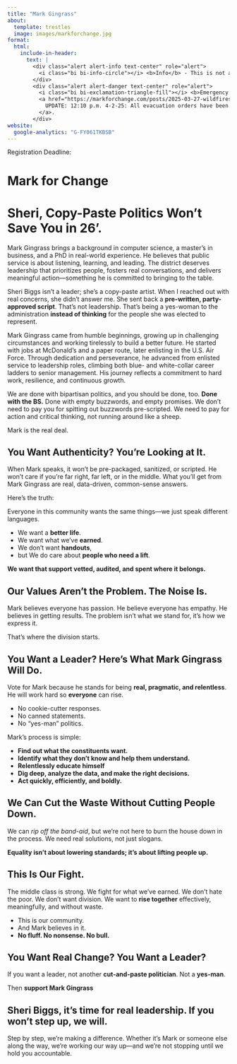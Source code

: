 ```yaml
---
title: "Mark Gingrass"
about:
  template: trestles
  image: images/markforchange.jpg
format:
  html:
    include-in-header:
      text: |
        <div class="alert alert-info text-center" role="alert">
          <i class="bi bi-info-circle"></i> <b>Info</b> - This is not a campaign, it’s a conversation for now. Take it with a grain of salt.
        </div>
        <div class="alert alert-danger text-center" role="alert">
          <i class="bi bi-exclamation-triangle-fill"></i> <b>Emergency Wildfire Notice</b> - 
          <a href="https://markforchange.com/posts/2025-03-27-wildfires-sc-volunteer-tablerock/" class="alert-link" target="_blank">
            UPDATE: 12:10 p.m. 4-2-25: All evacuation orders have been lifted in both Pickens and Greenville Counties.
          </a>.
        </div>
website:
  google-analytics: "G-FY061TKBSB"
---
```


```{=html}
<div id="countdown">
  <p>Registration Deadline: <span id="timer"></span></p>
</div>

<script>
const countdownDate = new Date("Mar 16, 2026 12:00:00").getTime();

function updateTimer() {
  const now = new Date().getTime();
  const distance = countdownDate - now;

  const days = Math.floor(distance / (1000 * 60 * 60 * 24));
  const hours = Math.floor((distance % (1000 * 60 * 60 * 24)) / (1000 * 60 * 60));
  const minutes = Math.floor((distance % (1000 * 60 * 60)) / (1000 * 60));
  const seconds = Math.floor((distance % (1000 * 60)) / 1000);

  document.getElementById("timer").textContent =
    days + "d " + hours + "h ";

  // If the countdown is over
  if (distance < 0) {
    clearInterval(intervalId);
    document.getElementById("timer").textContent = "EXPIRED";
  }
}

const intervalId = setInterval(updateTimer, 1000);
</script>
```

# Mark for Change

# **Sheri, Copy-Paste Politics Won’t Save You in 26'.**

Mark Gingrass brings a background in computer science, a master’s in business, and a PhD in real-world experience. He believes that public service is about listening, learning, and leading. The district deserves leadership that prioritizes people, fosters real conversations, and delivers meaningful action—something he is committed to bringing to the table.

::: callout-warning
Sheri Biggs isn’t a leader; she’s a copy-paste artist. When I reached out with real concerns, she didn’t answer me. She sent back a **pre-written, party-approved script**. That’s not leadership. That’s being a yes-woman to the administration **instead of thinking** for the people she was elected to represent.
:::

Mark Gingrass came from humble beginnings, growing up in challenging circumstances and working tirelessly to build a better future. He started with jobs at McDonald’s and a paper route, later enlisting in the U.S. Air Force. Through dedication and perseverance, he advanced from enlisted service to leadership roles, climbing both blue- and white-collar career ladders to senior management. His journey reflects a commitment to hard work, resilience, and continuous growth.

We are done with bipartisan politics, and you should be done, too. **Done with the BS.** Done with empty buzzwords, and empty promises. We don't need to pay you for spitting out buzzwords pre-scripted. We need to pay for action and critical thinking, not running around like a sheep.

Mark is the real deal.

## **You Want Authenticity? You’re Looking at It.**

When Mark speaks, it won’t be pre-packaged, sanitized, or scripted. He won't care if you’re far right, far left, or in the middle. What you’ll get from Mark Gingrass are real, data-driven, common-sense answers.

Here’s the truth:

Everyone in this community wants the same things—we just speak different languages.

-   We want a **better life**.
-   We want what we’ve **earned**.
-   We don’t want **handouts**,
-   but We do care about **people who need a lift**.

**We want that support vetted, audited, and spent where it belongs.**

## **Our Values Aren’t the Problem. The Noise Is.**

Mark believes everyone has passion. He believe everyone has empathy. He believes in getting results. The problem isn’t what we stand for, it’s how we express it.

That’s where the division starts.

## **You Want a Leader? Here’s What Mark Gingrass Will Do.**

Vote for Mark because he stands for being **real, pragmatic, and relentless**. He will work hard so **everyone** can rise.

-   No cookie-cutter responses.
-   No canned statements.
-   No “yes-man” politics.

Mark's process is simple:

-   **Find out what the constituents want.**
-   **Identify what they don’t know and help them understand.**
-   **Relentlessly educate himself**
-   **Dig deep, analyze the data, and make the right decisions.**
-   **Act quickly, efficiently, and boldly.**

## **We Can Cut the Waste Without Cutting People Down.**

We can *rip off the band-aid*, but we’re not here to burn the house down in the process. We need real solutions, not just slogans.

**Equality isn’t about lowering standards; it’s about lifting people up.**

## **This Is Our Fight.**

The middle class is strong. We fight for what we’ve earned. We don’t hate the poor. We don’t want division. We want to **rise together** effectively, meaningfully, and without waste.

-   This is our community.
-   And Mark believes in it.
-   **No fluff. No nonsense. No bull.**

## **You Want Real Change? You Want a Leader?**

If you want a leader, not another **cut-and-paste politician**. Not a **yes-man**.

Then **support Mark Gingrass**

## **Sheri Biggs, it’s time for real leadership. If you won’t step up, we will.**

Step by step, we’re making a difference. Whether it’s Mark or someone else along the way, we’re working our way up—and we’re not stopping until we hold you accountable.
